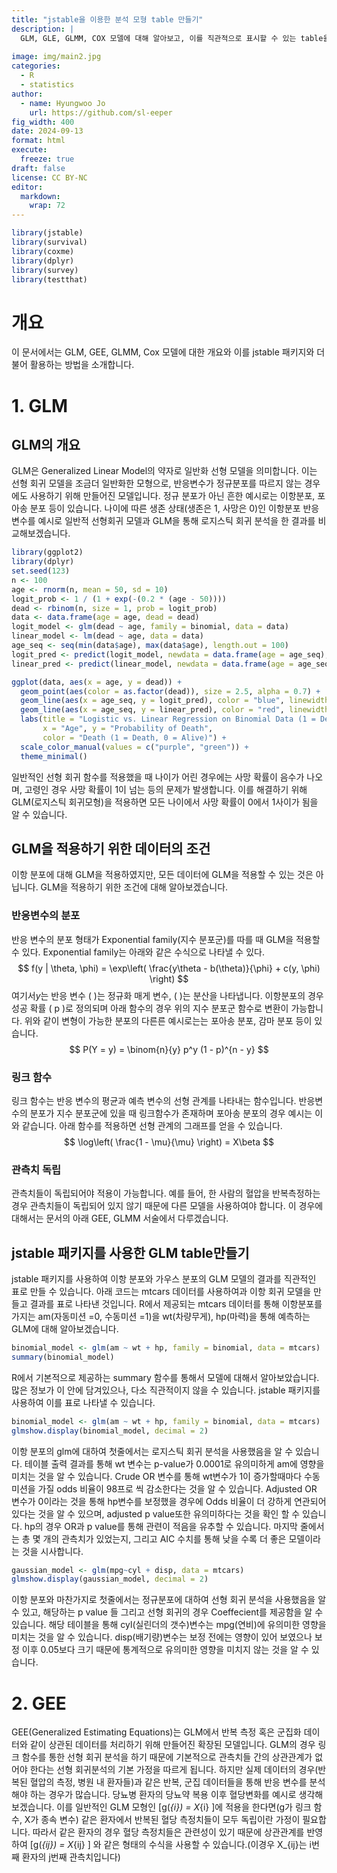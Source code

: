 ```yaml
---
title: "jstable을 이용한 분석 모형 table 만들기"
description: |
  GLM, GLE, GLMM, COX 모델에 대해 알아보고, 이를 직관적으로 표시할 수 있는 table을 만들어봅니다.
  
image: img/main2.jpg
categories:
  - R
  - statistics
author:
  - name: Hyungwoo Jo
    url: https://github.com/sl-eeper
fig_width: 400
date: 2024-09-13
format: html
execute:
  freeze: true
draft: false
license: CC BY-NC
editor: 
  markdown: 
    wrap: 72
---
```


```r
library(jstable)
library(survival)
library(coxme)
library(dplyr)
library(survey)
library(testthat)
```

# 개요

이 문서에서는 GLM, GEE, GLMM, Cox 모델에 대한 개요와 이를 jstable
패키지와 더불어 활용하는 방법을 소개합니다.

# 1. GLM

## GLM의 개요

GLM은 Generalized Linear Model의 약자로 일반화 선형 모델을 의미합니다.
이는 선형 회귀 모델을 조금더 일반화한 모형으로, 반응변수가 정규분포를 따르지 않는 경우에도 사용하기 위해 만들어진
모델입니다. 정규 분포가 아닌 흔한 예시로는 이항분포, 포아송 분포 등이
있습니다. 나이에 따른 생존 상태(생존은 1, 사망은 0)인 이항분포 반응변수를 예시로 일반적 선형회귀 모델과 GLM을 통해 로지스틱 회귀 분석을 한 결과를 비교해보겠습니다. 

```r
library(ggplot2)
library(dplyr)
set.seed(123)
n <- 100
age <- rnorm(n, mean = 50, sd = 10)  
logit_prob <- 1 / (1 + exp(-(0.2 * (age - 50))))  
dead <- rbinom(n, size = 1, prob = logit_prob) 
data <- data.frame(age = age, dead = dead)
logit_model <- glm(dead ~ age, family = binomial, data = data)
linear_model <- lm(dead ~ age, data = data)
age_seq <- seq(min(data$age), max(data$age), length.out = 100)
logit_pred <- predict(logit_model, newdata = data.frame(age = age_seq), type = "response")
linear_pred <- predict(linear_model, newdata = data.frame(age = age_seq))

ggplot(data, aes(x = age, y = dead)) +
  geom_point(aes(color = as.factor(dead)), size = 2.5, alpha = 0.7) +  
  geom_line(aes(x = age_seq, y = logit_pred), color = "blue", linewidth = 1.2) +  
  geom_line(aes(x = age_seq, y = linear_pred), color = "red", linewidth = 1.2, linetype = "dashed") +  
  labs(title = "Logistic vs. Linear Regression on Binomial Data (1 = Death, 0 = Alive)",
       x = "Age", y = "Probability of Death",
       color = "Death (1 = Death, 0 = Alive)") +
  scale_color_manual(values = c("purple", "green")) +  
  theme_minimal()
```
 일반적인 선형 회귀 함수를 적용했을 때 나이가 어린 경우에는 사망 확률이 음수가 나오며, 고령인 경우 사망 확률이 1이 넘는 등의 문제가 발생합니다. 이를 해결하기 위해 GLM(로지스틱 회귀모형)을 적용하면 모든 나이에서 사망 확률이 0에서 1사이가 됨을 알 수 있습니다. 

## GLM을 적용하기 위한 데이터의 조건
 이항 분포에 대해 GLM을 적용하였지만, 모든 데이터에 GLM을 적용할 수 있는 것은 아닙니다. GLM을 적용하기 위한 조건에 대해 알아보겠습니다.

### 반응변수의 분포
 반응 변수의 분포 형태가 Exponential family(지수 분포군)를 따를 때 GLM을 적용할 수 있다. Exponential family는 아래와 같은 수식으로 나타낼 수 있다. 
$$
f(y | \theta, \phi) = \exp\left( \frac{y\theta - b(\theta)}{\phi} + c(y, \phi) \right)
$$
 여기서$y$는 반응 변수 \( \theta \)는 정규화 매게 변수,   \( \phi \)는 분산을 나타냅니다. 이항분포의 경우 성공 확률 \( p \)로 정의되며 아래 함수의 경우 위의 지수 분포군 함수로 변환이 가능합니다. 위와 같이 변형이 가능한 분포의 다른른 예시로는는 포아송 분포, 감마 분포 등이 있습니다.
$$
P(Y = y) = \binom{n}{y} p^y (1 - p)^{n - y}
$$

### 링크 함수
 링크 함수는 반응 변수의 평균과 예측 변수의 선형 관계를 나타내는 함수입니다. 반응변수의 분포가 지수 분포군에 있을 때 링크함수가 존재하며 포아송 분포의 경우 예시는 이와 같습니다. 아래 함수를 적용하면 선형 관계의 그래프를 얻을 수 있습니다.
$$
\log\left( \frac{1 - \mu}{\mu} \right) = X\beta
$$

### 관측치 독립
 관측치들이 독립되어야 적용이 가능합니다. 예를 들어, 한 사람의 혈압을 반복측정하는 경우 관측치들이 독립되어 있지 않기 때문에 다른 모델을 사용하여야 합니다. 이 경우에 대해서는 문서의 아래 GEE, GLMM 서술에서 다루겠습니다.

## jstable 패키지를 사용한 GLM table만들기
 jstable 패키지를 사용하여 이항 분포와 가우스 분포의 GLM 모델의 결과를 직관적인 표로 만들 수 있습니다. 아래 코드는 mtcars 데이터를 사용하여과 이항 회귀 모델을 만들고 결과를 표로 나타낸 것입니다. R에서 제공되는 mtcars 데이터를 통해 이항분포를 가지는 am(자동미션 =0, 수동미션 =1)을 wt(차량무게), hp(마력)을 통해 예측하는 GLM에 대해 알아보겠습니다. 
```r
binomial_model <- glm(am ~ wt + hp, family = binomial, data = mtcars)
summary(binomial_model)
```
 R에서 기본적으로 제공하는 summary 함수를 통해서 모델에 대해서 알아보았습니다. 많은 정보가 이 안에 담겨있으나, 다소 직관적이지 않을 수 있습니다. jstable 패키지를 사용하여 이를 표로 나타낼 수 있습니다. 
```r
binomial_model <- glm(am ~ wt + hp, family = binomial, data = mtcars)
glmshow.display(binomial_model, decimal = 2)
```
 이항 분포의 glm에 대하여 첫줄에서는 로지스틱 회귀 분석을 사용했음을 알 수 있습니다. 
테이블 출력 결과를 통해 wt 변수는 p-value가 0.0001로 유의미하게 am에 영향을 미치는 것을 알 수 있습니다. Crude OR 변수를 통해 wt변수가 1이 증가할때마다 수동미션을 가질 odds 비율이 98프로 씩 감소한다는 것을 알 수 있습니다. Adjusted OR 변수가 0이라는 것을 통해 hp변수를 보정했을 경우에 Odds 비율이 더 강하게 연관되어 있다는 것을 알 수 있으며, adjusted p value또한 유의미하다는 것을 확인 할 수 있습니다. hp의 경우 OR과 p value를 통해 관련이 적음을 유추할 수 있습니다. 마지막 줄에서는 총 몇 개의 관측치가 있었는지, 그리고 AIC 수치를 통해 낮을 수록 더 좋은 모델이라는 것을 시사합니다.
```r
gaussian_model <- glm(mpg~cyl + disp, data = mtcars)
glmshow.display(gaussian_model, decimal = 2)
```
 이항 분포와 마찬가지로 첫줄에서는 정규분포에 대하여 선형 회귀 분석을 사용했음을 알 수 있고, 해당하는 p value 들 그리고 선형 회귀의 경우 Coeffecient를 제공함을 알 수 있습니다. 해당 테이블을 통해 cyl(실린더의 갯수)변수는 mpg(연비)에 유의미한 영향을 미치는 것을 알 수 있습니다. disp(배기량)변수는 보정 전에는 영향이 있어 보였으나 보정 이후 0.05보다 크기 때문에 통계적으로 유의미한 영향을 미치지 않는 것을 알 수 있습니다. 

# 2. GEE
GEE(Generalized Estimating Equations)는 GLM에서 반복 측정 혹은 군집화 데이터와 같이 상관된 데이터를 처리하기 위해 만들어진 확장된 모델입니다. GLM의 경우 링크 함수를 통한 선형 회귀 분석을 하기 때문에 기본적으로 관측치들 간의 상관관계가 없어야 한다는 선형 회귀분석의 기본 가정을 따르게 됩니다. 하지만 실제 데이터의 경우(반복된 혈압의 측정, 병원 내 환자들)과 같은 반복, 군집 데이터들을 통해 반응 변수를 분석해야 하는 경우가 많습니다.
당뇨병 환자의 당뇨약 복용 이후 혈당변화를 예시로 생각해보겠습니다. 이를 일반적인 GLM 모형인 \[g(\mu_{i}) = X_{i} \beta\]에 적용을 한다면(g가 링크 함수, X가 종속 변수) 같은 환자에서 반복된 혈당 측정치들이 모두 독립이란 가정이 필요합니다. 따라서 같은 환자의 경우 혈당 측정치들은 관련성이 있기 때문에 상관관계를 반영하여   \[g(\mu_{ij}) = X_{ij} \beta\] 와 같은 형태의 수식을 사용할 수 있습니다.(이경우 X_{ij}는 i번째 환자의 j번째 관측치입니다)
